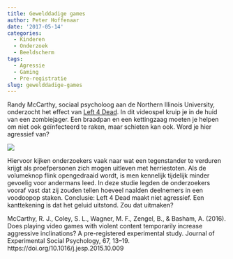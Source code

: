 ```yaml
---
title: Gewelddadige games
author: Peter Hoffenaar
date: '2017-05-14'
categories:
  - Kinderen
  - Onderzoek
  - Beeldscherm
tags:
  - Agressie
  - Gaming
  - Pre-registratie
slug: gewelddadige-games
---
```

Randy McCarthy, sociaal psycholoog aan de Northern Illinois University, onderzocht het effect van [Left 4 Dead](https://nl.wikipedia.org/wiki/Left_4_Dead). In dit videospel kruip je in de huid van een zombiejager. Een braadpan en een kettingzaag moeten je helpen om niet ook geïnfecteerd te raken, maar schieten kan ook. Word je hier agressief van?

![](/img/blog/left4dead.jpeg)

Hiervoor kijken onderzoekers vaak naar wat een tegenstander te verduren krijgt als proefpersonen zich mogen uitleven met herriestoten. Als de volumeknop flink opengedraaid wordt, is men kennelijk tijdelijk minder gevoelig voor andermans leed. 
In deze studie legden de onderzoekers vooraf vast dat zij zouden tellen hoeveel naalden deelnemers in een voodoopop staken. Conclusie: Left 4 Dead maakt niet agressief. Een kanttekening is dat het geluid uitstond. Zou dat uitmaken?

McCarthy, R. J., Coley, S. L., Wagner, M. F., Zengel, B., & Basham, A. (2016). Does playing video games with violent content temporarily increase aggressive inclinations? A pre-registered experimental study. Journal of Experimental Social Psychology, 67, 13–19. https://doi.org/10.1016/j.jesp.2015.10.009
